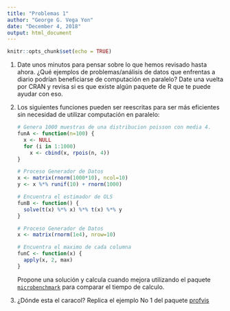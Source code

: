 ```yaml
---
title: "Problemas 1"
author: "George G. Vega Yon"
date: "December 4, 2018"
output: html_document
---
```


```r
knitr::opts_chunk$set(echo = TRUE)
```

1.  Date unos minutos para pensar sobre lo que hemos revisado hasta ahora. ¿Qué
    ejemplos de problemas/análisis de datos que enfrentas a diario podrían
    beneficiarse de computación en paralelo? Date una vuelta por CRAN y revisa
    si es que existe algún paquete de R que te puede ayudar con eso.

2.  Los siguientes funciones pueden ser reescritas para ser más eficientes sin
    necesidad de utilizar computación en paralelo:
    
    ```r
    # Genera 1000 muestras de una distribucion poisson con media 4.
    funA <- function(n=100) {
      x <- NULL
      for (i in 1:1000)
        x <- cbind(x, rpois(n, 4))
    }
    ```
    
    ```r
    # Proceso Generador de Datos
    x <- matrix(rnorm(1000*10), ncol=10)
    y <- x %*% runif(10) + rnorm(1000)
    
    # Encuentra el estimador de OLS
    funB <- function() {
      solve(t(x) %*% x) %*% t(x) %*% y
    }
    ```
    
    ```r
    # Proceso Generador de Datos
    x <- matrix(rnorm(1e4), nrow=10)
    
    # Encuentra el maximo de cada columna
    funC <- function(x) {
      apply(x, 2, max)
    }
    ```
    
    Propone una solución y calcula cuando mejora utilizando el paquete
    [`microbenchmark`](https://cran.r-project.org/package=microbenchmark)
    para comparar el tiempo de calculo.


3.  ¿Dónde esta el caracol? Replica el ejemplo No 1 del paquete
    [profvis](https://rstudio.github.io/profvis/examples.html#example-1)



<!-- funC2 <- function(x) { -->
<!--       x[cbind(max.col(t(x)), 1:ncol(x))] -->
<!--     } -->